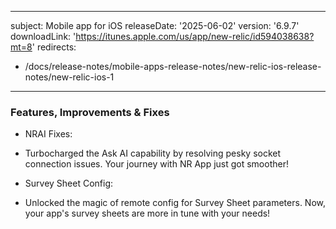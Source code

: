 
---
subject: Mobile app for iOS
releaseDate: '2025-06-02'
version: '6.9.7'
downloadLink: 'https://itunes.apple.com/us/app/new-relic/id594038638?mt=8'
redirects:
  - /docs/release-notes/mobile-apps-release-notes/new-relic-ios-release-notes/new-relic-ios-1
---

### Features, Improvements & Fixes

* NRAI Fixes:
- Turbocharged the Ask AI capability by resolving pesky socket connection issues. Your journey with NR App just got smoother!

* Survey Sheet Config:
- Unlocked the magic of remote config for Survey Sheet parameters. Now, your app's survey sheets are more in tune with your needs!


